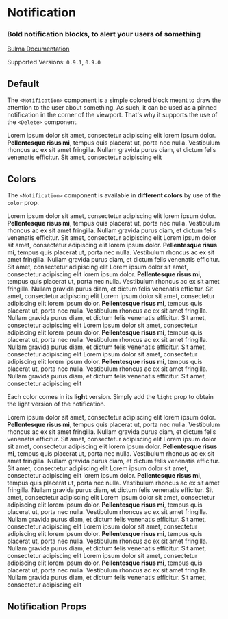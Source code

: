

<Meta title="Elements/Notification" component={Notification} />

# Notification

### Bold **notification** blocks, to alert your users of something

[Bulma Documentation](https://bulma.io/documentation/elements/notification/)

Supported Versions: `0.9.1`, `0.9.0`

## Default

The `<Notification>` component is a simple colored block meant to draw the attention to the user about something. As such, it can be used as a pinned notification in the corner of the viewport. That's why it supports the use of the `<Delete>` component.

<Canvas>
  <Story name="Default">
    <Notification>
      <Delete />
      Lorem ipsum dolor sit amet, consectetur adipiscing elit lorem ipsum dolor. <strong>Pellentesque risus mi</strong>, tempus quis placerat ut, porta nec nulla. Vestibulum rhoncus ac ex sit amet fringilla. Nullam gravida purus diam, et dictum <a>felis venenatis</a> efficitur. Sit amet, consectetur adipiscing elit
    </Notification>
  </Story>
</Canvas>

## Colors

The `<Notification>` component is available in **different colors** by use of the `color` prop.

<Canvas>
  <Story name="Colors">
    <Notification color="primary">
      <Delete />
      Lorem ipsum dolor sit amet, consectetur adipiscing elit lorem ipsum dolor. <strong>Pellentesque risus mi</strong>, tempus quis placerat ut, porta nec nulla. Vestibulum rhoncus ac ex sit amet fringilla. Nullam gravida purus diam, et dictum <a>felis venenatis</a> efficitur. Sit amet, consectetur adipiscing elit
    </Notification>
    <Notification color="link">
      <Delete />
      Lorem ipsum dolor sit amet, consectetur adipiscing elit lorem ipsum dolor. <strong>Pellentesque risus mi</strong>, tempus quis placerat ut, porta nec nulla. Vestibulum rhoncus ac ex sit amet fringilla. Nullam gravida purus diam, et dictum <a>felis venenatis</a> efficitur. Sit amet, consectetur adipiscing elit
    </Notification>
    <Notification color="info">
      <Delete />
      Lorem ipsum dolor sit amet, consectetur adipiscing elit lorem ipsum dolor. <strong>Pellentesque risus mi</strong>, tempus quis placerat ut, porta nec nulla. Vestibulum rhoncus ac ex sit amet fringilla. Nullam gravida purus diam, et dictum <a>felis venenatis</a> efficitur. Sit amet, consectetur adipiscing elit
    </Notification>
    <Notification color="success">
      <Delete />
      Lorem ipsum dolor sit amet, consectetur adipiscing elit lorem ipsum dolor. <strong>Pellentesque risus mi</strong>, tempus quis placerat ut, porta nec nulla. Vestibulum rhoncus ac ex sit amet fringilla. Nullam gravida purus diam, et dictum <a>felis venenatis</a> efficitur. Sit amet, consectetur adipiscing elit
    </Notification>
    <Notification color="warning">
      <Delete />
      Lorem ipsum dolor sit amet, consectetur adipiscing elit lorem ipsum dolor. <strong>Pellentesque risus mi</strong>, tempus quis placerat ut, porta nec nulla. Vestibulum rhoncus ac ex sit amet fringilla. Nullam gravida purus diam, et dictum <a>felis venenatis</a> efficitur. Sit amet, consectetur adipiscing elit
    </Notification>
    <Notification color="danger">
      <Delete />
      Lorem ipsum dolor sit amet, consectetur adipiscing elit lorem ipsum dolor. <strong>Pellentesque risus mi</strong>, tempus quis placerat ut, porta nec nulla. Vestibulum rhoncus ac ex sit amet fringilla. Nullam gravida purus diam, et dictum <a>felis venenatis</a> efficitur. Sit amet, consectetur adipiscing elit
    </Notification>
  </Story>
</Canvas>

Each color comes in its **light** version. Simply add the `light` prop to obtain the light version of the notification.

<Canvas>
  <Story name="Light Colors">
    <Notification color="primary" light>
      <Delete />
      Lorem ipsum dolor sit amet, consectetur adipiscing elit lorem ipsum dolor. <strong>Pellentesque risus mi</strong>, tempus quis placerat ut, porta nec nulla. Vestibulum rhoncus ac ex sit amet fringilla. Nullam gravida purus diam, et dictum <a>felis venenatis</a> efficitur. Sit amet, consectetur adipiscing elit
    </Notification>
    <Notification color="link" light>
      <Delete />
      Lorem ipsum dolor sit amet, consectetur adipiscing elit lorem ipsum dolor. <strong>Pellentesque risus mi</strong>, tempus quis placerat ut, porta nec nulla. Vestibulum rhoncus ac ex sit amet fringilla. Nullam gravida purus diam, et dictum <a>felis venenatis</a> efficitur. Sit amet, consectetur adipiscing elit
    </Notification>
    <Notification color="info" light>
      <Delete />
      Lorem ipsum dolor sit amet, consectetur adipiscing elit lorem ipsum dolor. <strong>Pellentesque risus mi</strong>, tempus quis placerat ut, porta nec nulla. Vestibulum rhoncus ac ex sit amet fringilla. Nullam gravida purus diam, et dictum <a>felis venenatis</a> efficitur. Sit amet, consectetur adipiscing elit
    </Notification>
    <Notification color="success" light>
      <Delete />
      Lorem ipsum dolor sit amet, consectetur adipiscing elit lorem ipsum dolor. <strong>Pellentesque risus mi</strong>, tempus quis placerat ut, porta nec nulla. Vestibulum rhoncus ac ex sit amet fringilla. Nullam gravida purus diam, et dictum <a>felis venenatis</a> efficitur. Sit amet, consectetur adipiscing elit
    </Notification>
    <Notification color="warning" light>
      <Delete />
      Lorem ipsum dolor sit amet, consectetur adipiscing elit lorem ipsum dolor. <strong>Pellentesque risus mi</strong>, tempus quis placerat ut, porta nec nulla. Vestibulum rhoncus ac ex sit amet fringilla. Nullam gravida purus diam, et dictum <a>felis venenatis</a> efficitur. Sit amet, consectetur adipiscing elit
    </Notification>
    <Notification color="danger" light>
      <Delete />
      Lorem ipsum dolor sit amet, consectetur adipiscing elit lorem ipsum dolor. <strong>Pellentesque risus mi</strong>, tempus quis placerat ut, porta nec nulla. Vestibulum rhoncus ac ex sit amet fringilla. Nullam gravida purus diam, et dictum <a>felis venenatis</a> efficitur. Sit amet, consectetur adipiscing elit
    </Notification>
  </Story>
</Canvas>

## Notification Props

<ArgsTable of={Notification} />
